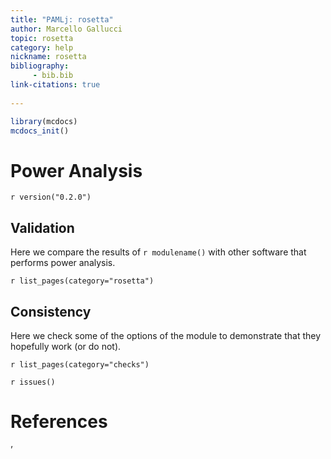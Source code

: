 ```yaml
---
title: "PAMLj: rosetta"
author: Marcello Gallucci
topic: rosetta
category: help
nickname: rosetta
bibliography: 
     - bib.bib
link-citations: true
        
---
```



```r
library(mcdocs)
mcdocs_init()
```

#  Power Analysis


`r version("0.2.0")` 

## Validation

Here we compare the results of `r modulename()` with other software that performs power analysis. 

`r list_pages(category="rosetta")`

## Consistency

Here we check some of the options of the module to demonstrate that they hopefully work (or do not). 

`r list_pages(category="checks")`


`r issues()`

# References
'